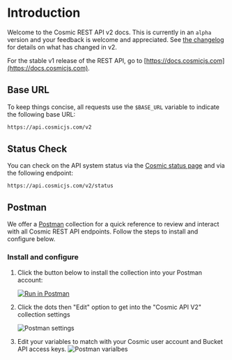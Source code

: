 # Introduction

Welcome to the Cosmic REST API v2 docs. This is currently in an `alpha` version and your feedback is welcome and appreciated. See [the changelog](/api-reference/changelog) for details on what has changed in v2.

For the stable v1 release of the REST API, go to [https://docs.cosmicjs.com](https://docs.cosmicjs.com).

## Base URL

To keep things concise, all requests use the `$BASE_URL` variable to indicate the following base URL:

```bash
https://api.cosmicjs.com/v2
```

## Status Check

You can check on the API system status via the [Cosmic status page](https://cosmicjs.statuspage.io/) and via the following endpoint:

```
https://api.cosmicjs.com/v2/status
```

## Postman

We offer a [Postman](https://www.postman.com/) collection for a quick reference to review and interact with all Cosmic REST API endpoints. Follow the steps to install and configure below.

### Install and configure

1. Click the button below to install the collection into your Postman account:

   <a href="https://app.getpostman.com/run-collection/ea47996c972ffc52180a">
     <img
       src="https://run.pstmn.io/button.svg"
       alt="Run in Postman"
       className="w-1/5"
     />
   </a>

2. Click the dots then "Edit" option to get into the "Cosmic API V2" collection settings

   <img
     alt="Postman settings"
     src="https://cdn.cosmicjs.com/7b777500-6018-11eb-ad8f-d1a7eae548e8-postman-1.png"
     className="w-6/12"
   />

3. Edit your variables to match with your Cosmic user account and Bucket API access keys.
   <img
     alt="Postman varialbes"
     src="https://cdn.cosmicjs.com/7b857ec0-6018-11eb-ad8f-d1a7eae548e8-postman-2.png"
     className="w-full"
   />
